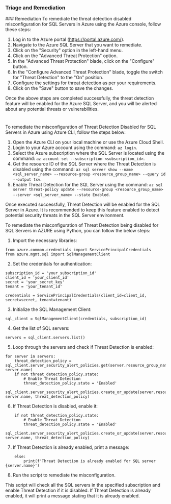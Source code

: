 
### Triage and Remediation
<Tabs>
<Tab title='Remediation'>
### Remediation

<AccordionGroup>
<Accordion title='Using Console' defaultOpen='true'>
To remediate the threat detection disabled misconfiguration for SQL Servers in Azure using the Azure console, follow these steps:

1. Log in to the Azure portal (https://portal.azure.com/).
2. Navigate to the Azure SQL Server that you want to remediate.
3. Click on the "Security" option in the left-hand menu.
4. Click on the "Advanced Threat Protection" option.
5. In the "Advanced Threat Protection" blade, click on the "Configure" button.
6. In the "Configure Advanced Threat Protection" blade, toggle the switch for "Threat Detection" to the "On" position.
7. Configure the settings for threat detection as per your requirements.
8. Click on the "Save" button to save the changes.

Once the above steps are completed successfully, the threat detection feature will be enabled for the Azure SQL Server, and you will be alerted about any potential threats or vulnerabilities.

#
</Accordion>

<Accordion title='Using CLI'>
To remediate the misconfiguration of Threat Detection Disabled for SQL Servers in Azure using Azure CLI, follow the steps below:

1. Open the Azure CLI on your local machine or use the Azure Cloud Shell.
2. Login to your Azure account using the command: `az login`.
3. Select the Azure subscription where the SQL Server is located using the command: `az account set --subscription <subscription_id>`.
4. Get the resource ID of the SQL Server where the Threat Detection is disabled using the command: `az sql server show --name <sql_server_name> --resource-group <resource_group_name> --query id --output tsv`.
5. Enable Threat Detection for the SQL Server using the command: `az sql server threat-policy update --resource-group <resource_group_name> --server <sql_server_name> --state Enabled`.

Once executed successfully, Threat Detection will be enabled for the SQL Server in Azure. It is recommended to keep this feature enabled to detect potential security threats in the SQL Server environment.
</Accordion>

<Accordion title='Using Python'>
To remediate the misconfiguration of Threat Detection being disabled for SQL Servers in AZURE using Python, you can follow the below steps:

1. Import the necessary libraries:

```
from azure.common.credentials import ServicePrincipalCredentials
from azure.mgmt.sql import SqlManagementClient
```

2. Set the credentials for authentication:

```
subscription_id = 'your_subscription_id'
client_id = 'your_client_id'
secret = 'your_secret_key'
tenant = 'your_tenant_id'

credentials = ServicePrincipalCredentials(client_id=client_id, secret=secret, tenant=tenant)
```

3. Initialize the SQL Management Client:

```
sql_client = SqlManagementClient(credentials, subscription_id)
```

4. Get the list of SQL servers:

```
servers = sql_client.servers.list()
```

5. Loop through the servers and check if Threat Detection is enabled:

```
for server in servers:
    threat_detection_policy = sql_client.server_security_alert_policies.get(server.resource_group_name, server.name)
    if not threat_detection_policy.state:
        # Enable Threat Detection
        threat_detection_policy.state = 'Enabled'
        sql_client.server_security_alert_policies.create_or_update(server.resource_group_name, server.name, threat_detection_policy)
```

6. If Threat Detection is disabled, enable it:

```
    if not threat_detection_policy.state:
        # Enable Threat Detection
        threat_detection_policy.state = 'Enabled'
        sql_client.server_security_alert_policies.create_or_update(server.resource_group_name, server.name, threat_detection_policy)
```

7. If Threat Detection is already enabled, print a message:

```
    else:
        print(f'Threat Detection is already enabled for SQL server {server.name}')
```

8. Run the script to remediate the misconfiguration.

This script will check all the SQL servers in the specified subscription and enable Threat Detection if it is disabled. If Threat Detection is already enabled, it will print a message stating that it is already enabled.
</Accordion>

</AccordionGroup>
</Tab>
</Tabs>
